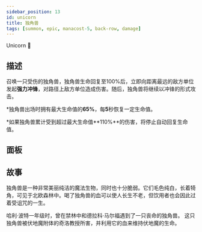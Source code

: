 ```yaml
---
sidebar_position: 13
id: unicorn
title: 独角兽
tags: [summon, epic, manacost-5, back-row, damage]
---
```


Unicorn 🦄

<!--truncate-->



<CardBasics cardKey={id}/>


## 描述

召唤一只受伤的独角兽，独角兽生命回复至100%后，立即向距离最远的敌方单位发起**强力冲锋**，对路径上敌方单位造成伤害。随后，独角兽将继续以冲锋的形式攻击。

*独角兽出场时拥有最大生命值的**65%**，每**5**秒恢复一定生命值。

*如果独角兽累计受到超过最大生命值**110%**的伤害，将停止自动回复生命值。

## 面板


<LevelComponent/>


<CardDynamicTable cardKey={id}/>


<CardComplexTable cardKey={id}/>





## 故事

独角兽是一种非常美丽纯洁的魔法生物，同时也十分脆弱。它们毛色纯白，长着犄角，可见于北欧森林中。喝了独角兽的血可以使人长生不老，但饮用者也会因此过着受诅咒的一生。

哈利·波特一年级时，曾在禁林中和德拉科·马尔福遇到了一只丧命的独角兽。 这只独角兽被伏地魔附体的奇洛教授所害，并利用它的血来维持伏地魔的生命。



